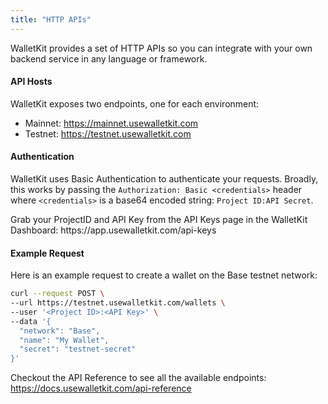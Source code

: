 ```yaml
---
title: "HTTP APIs"
---
```


WalletKit provides a set of HTTP APIs so you can integrate with your own backend service in any language or framework.


#### API Hosts
WalletKit exposes two endpoints, one for each environment:

- Mainnet: https://mainnet.usewalletkit.com
- Testnet: https://testnet.usewalletkit.com

#### Authentication
WalletKit uses Basic Authentication to authenticate your requests. Broadly, this works by passing the
`Authorization: Basic <credentials>` header where `<credentials>` is a base64 encoded string: `Project ID:API Secret`.

<Tip>
  Grab your ProjectID and API Key from the API Keys page in the WalletKit Dashboard:
  https://app.usewalletkit.com/api-keys
</Tip>

#### Example Request
Here is an example request to create a wallet on the Base testnet network:

```bash
curl --request POST \
--url https://testnet.usewalletkit.com/wallets \
--user '<Project ID>:<API Key>' \
--data '{
  "network": "Base",
  "name": "My Wallet",
  "secret": "testnet-secret"
}'
```

Checkout the API Reference to see all the available endpoints: https://docs.usewalletkit.com/api-reference